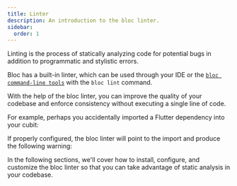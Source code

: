 ```yaml
---
title: Linter
description: An introduction to the bloc linter.
sidebar:
  order: 1
---
```



Linting is the process of statically analyzing code for potential bugs in
addition to programmatic and stylistic errors.

Bloc has a built-in linter, which can be used through your IDE or the
[`bloc command-line tools`](https://pub.dev/packages/bloc_tools) with the
`bloc lint` command.

With the help of the bloc linter, you can improve the quality of your codebase
and enforce consistency without executing a single line of code.

For example, perhaps you accidentally imported a Flutter dependency into your
cubit:

<AvoidFlutterImportsWarningSnippet />

If properly configured, the bloc linter will point to the import and produce the
following warning:

<AvoidFlutterImportsWarningOutputSnippet />

In the following sections, we'll cover how to install, configure, and customize
the bloc linter so that you can take advantage of static analysis in your
codebase.
